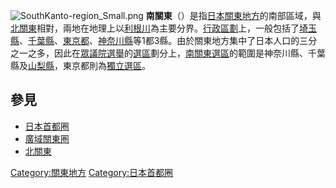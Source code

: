 {{Unreferenced|time=2016-05-18T02:12:29+00:00}}

[[File:SouthKanto-region_Small.png|thumb]]
'''南關東'''（{{jpn|j=南関東|hg=みなみかんとう|rm=Minami kantō|f=y}}）是指[[日本|日本]][[關東地方|關東地方]]的南部區域，與[[北關東|北關東]]相對，兩地在地理上以[[利根川|利根川]]為主要分界。[[日本行政區劃|行政區劃]]上，一般包括了[[埼玉縣|埼玉縣]]、[[千葉縣|千葉縣]]、[[東京都|東京都]]、[[神奈川縣|神奈川縣]]等1都3縣。由於關東地方集中了日本人口的三分之一之多，因此在[[眾議院_(日本)|眾議院選舉]]的[[選區|選區]]劃分上，[[南關東比例代表區|南關東選區]]的範圍是神奈川縣、千葉縣及[[山梨縣|山梨縣]]，東京都則為[[東京比例代表區|獨立選區]]。

== 參見 ==
* [[首都圈_(日本)|日本首都圈]]
* [[廣域關東圏|廣域關東圏]]
* [[北關東|北關東]]

{{日本地理區劃}}
{{Japan-geo-stub}}

{{DEFAULTSORT:Minami kanto}}
[[Category:關東地方|Category:關東地方]]
[[Category:日本首都圈|Category:日本首都圈]]